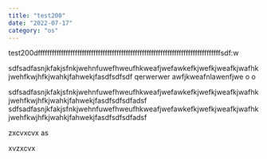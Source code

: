 ```yaml
---
title: "test200"
date: "2022-07-17"
category: "os"
---
```


test200dfffffffffffffffffffffffffffffffffffffffffffffffffffffffffffffffffffffffffffffffsdf:w

sdfsadfasnjkfakjsfnkjwehnfuwefhweufhkweafjwefawkefkjwefkjweafkjwafhkjwehfkwjhfkjwahkjfahwekjfasdfsdfsdf
qerwerwer
awfjkweafnlawenfjwe
o
o


sdfsadfasnjkfakjsfnkjwehnfuwefhweufhkweafjwefawkefkjwefkjweafkjwafhkjwehfkwjhfkjwahkjfahwekjfasdfsdfsdfadsf
sdfsadfasnjkfakjsfnkjwehnfuwefhweufhkweafjwefawkefkjwefkjweafkjwafhkjwehfkwjhfkjwahkjfahwekjfasdfsdfsdfadsf


zxcvxcvx
as


xvzxcvx